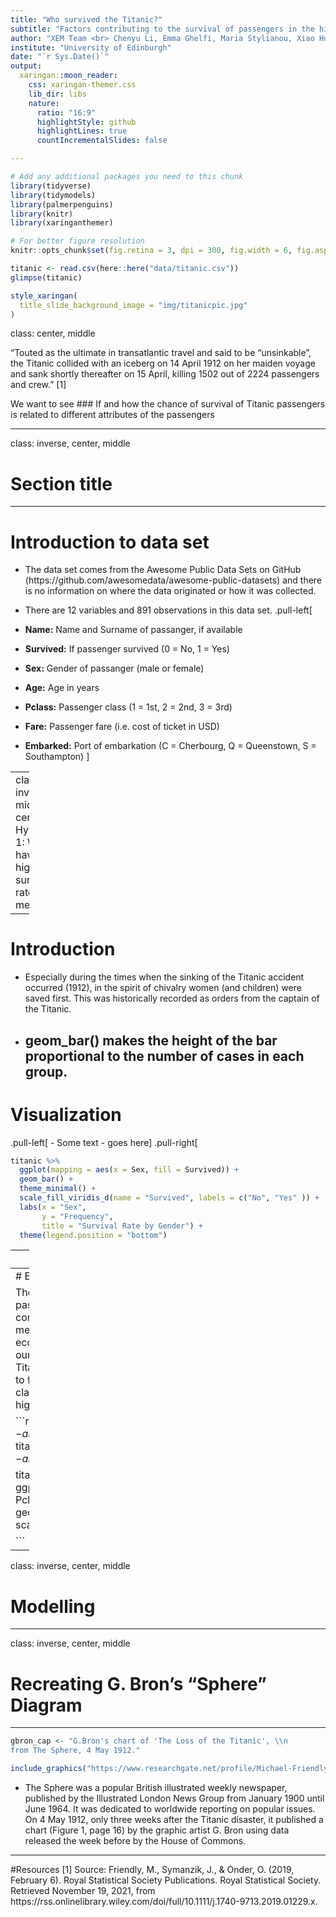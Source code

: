 ```yaml
---
title: "Who survived the Titanic?"
subtitle: "Factors contributing to the survival of passengers in the historic Titanic accident of 1912 "
author: "XEM Team <br> Chenyu Li, Emma Ghelfi, Maria Stylianou, Xiao Hu"
institute: "University of Edinburgh"
date: "`r Sys.Date()`"
output:
  xaringan::moon_reader:
    css: xaringan-themer.css
    lib_dir: libs
    nature:
      ratio: "16:9"
      highlightStyle: github
      highlightLines: true
      countIncrementalSlides: false

---
```


```r
# Add any additional packages you need to this chunk
library(tidyverse)
library(tidymodels)
library(palmerpenguins)
library(knitr)
library(xaringanthemer)
```

```r
# For better figure resolution
knitr::opts_chunk$set(fig.retina = 3, dpi = 300, fig.width = 6, fig.asp = 0.618, out.width = "80%")
```

```r
titanic <- read.csv(here::here("data/titanic.csv"))
glimpse(titanic)
```

```r
style_xaringan(
  title_slide_background_image = "img/titanicpic.jpg"
)
```

class: center, middle

"Touted as the ultimate in transatlantic travel and said to be “unsinkable”, the Titanic collided with an iceberg on 14 April 1912 on her maiden voyage and sank shortly thereafter on 15 April, killing 1502 out of 2224 passengers and crew." [1]

We want to see 
### If and how the chance of survival of Titanic passengers is related to different attributes of the passengers 


---

class: inverse, center, middle

# Section title

---

# Introduction to data set
* The data set comes from the Awesome Public Data Sets on GitHub (https://github.com/awesomedata/awesome-public-datasets) and there is no information on where the data originated or how it was collected.

* There are 12 variables and 891 observations in this data set. 
.pull-left[
* **Name:** Name and Surname of passanger, if available 
* **Survived:** If passenger survived (0 = No, 1 = Yes)
* **Sex:** Gender of passanger (male or female)
* **Age:** Age in years
* **Pclass:** Passenger class (1 = 1st, 2 = 2nd, 3 = 3rd) 
* **Fare:** Passenger fare (i.e. cost of ticket in USD)
* **Embarked:** Port of embarkation (C = Cherbourg, Q = Queenstown, S = Southampton) ]

---
class: inverse, middle, center
# Hypothesis 1: Women have a higher survival rate than men

---


# Introduction
* Especially during the times when the sinking of the Titanic accident occurred (1912), in the spirit of chivalry women (and children) were saved first. This was historically recorded as orders from the captain of the Titanic.

* **geom_bar()** makes the height of the bar proportional to the number of cases in each group. 
---

# Visualization
.pull-left[
- Some text
- goes here
]
.pull-right[
```r
titanic %>%
  ggplot(mapping = aes(x = Sex, fill = Survived)) +
  geom_bar() +
  theme_minimal() +
  scale_fill_viridis_d(name = "Survived", labels = c("No", "Yes" )) +
  labs(x = "Sex", 
       y = "Frequency", 
       title = "Survival Rate by Gender") +
  theme(legend.position = "bottom")
```




---
Hypothese 2





```r

```

---
# Embarked/Class/Fare 

The class of the passenger can be considered to be a measure of their socio-economic status: based on our knowledge on the Titanic disaster we expect to find that the higher the class of the passenger, the higher their survival rate. 

```r
titanic$Survived <- as.factor(titanic$Survived)
titanic$Pclass <- as.factor(titanic$Pclass) 

titanic %>%
  ggplot(mapping = aes(x = Pclass, fill = Survived))  +
  geom_bar() + 
  scale_fill_viridis_d()
  
```

---

class: inverse, center, middle

# Modelling

---

class: inverse, center, middle

# Recreating G. Bron's "Sphere" Diagram

---

``` r
gbron_cap <- "G.Bron's chart of 'The Loss of the Titanic', \\n
from The Sphere, 4 May 1912."
```

```r
include_graphics("https://www.researchgate.net/profile/Michael-Friendly/publication/330916468/figure/fig1/AS:723679168196613@1549549967751/GBrons-chart-of-The-Loss-of-the-Titanic-from-The-Sphere-4-May-1912-Each-subgroup.png")
```

* The Sphere was a popular British illustrated weekly newspaper, published by the Illustrated London News Group from January 1900 until June 1964. It was dedicated to worldwide reporting on popular issues. On 4 May 1912, only three weeks after the Titanic disaster, it published a chart (Figure 1, page 16) by the graphic artist G. Bron using data released the week before by the House of Commons.


---

#Resources
[1] Source: Friendly, M., Symanzik, J., &amp; Onder, O. (2019, February 6). Royal Statistical Society Publications. Royal Statistical Society. Retrieved November 19, 2021, from https://rss.onlinelibrary.wiley.com/doi/full/10.1111/j.1740-9713.2019.01229.x. 
